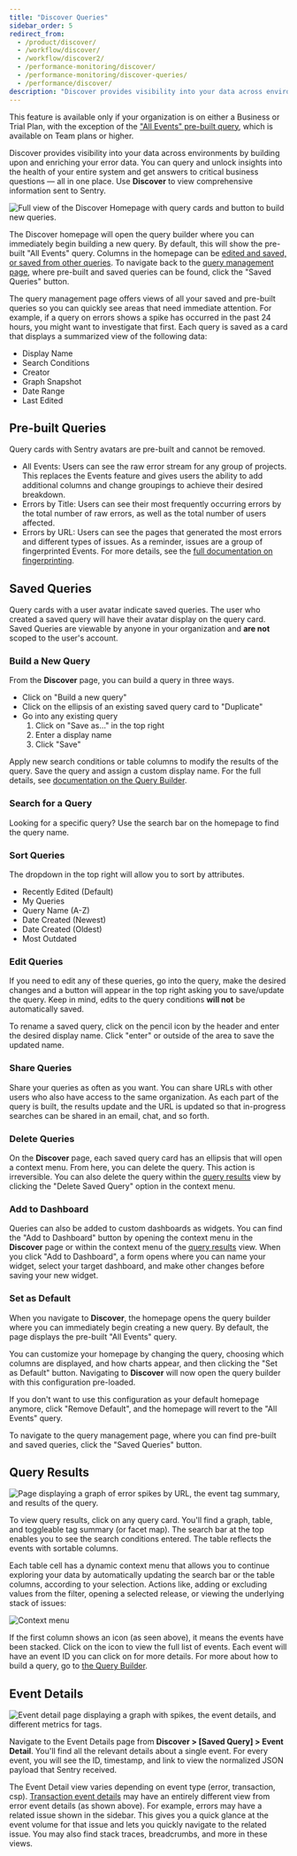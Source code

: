 ```yaml
---
title: "Discover Queries"
sidebar_order: 5
redirect_from:
  - /product/discover/
  - /workflow/discover/
  - /workflow/discover2/
  - /performance-monitoring/discover/
  - /performance-monitoring/discover-queries/
  - /performance/discover/
description: "Discover provides visibility into your data across environments by building upon and enriching your error data. You can query and unlock insights into the health of your entire system and get answers to critical business questions — all in one place."
---
```


<Note>

This feature is available only if your organization is on either a Business or Trial Plan, with the exception of the ["All Events" pre-built query](/product/discover-queries/#pre-built-queries), which is available on Team plans or higher.

</Note>

<SandboxLink scenario="discover" projectSlug="react">Discover</SandboxLink> provides visibility into your data across environments by building upon and enriching your error data. You can <SandboxLink scenario="oneDiscoverQuery" projectSlug="react">query</SandboxLink> and unlock insights into the health of your entire system and get answers to critical business questions — all in one place. Use <b>Discover</b> to view comprehensive information sent to Sentry.

![Full view of the Discover Homepage with query cards and button to build new queries.](./discover-homepage.png)

The <SandboxLink scenario="discover" projectSlug="react">Discover</SandboxLink> homepage will open the query builder where you can immediately begin building a new query. By default, this will show the pre-built "All Events" query. Columns in the homepage can be [edited and saved, or saved from other queries](#set-as-default). To navigate back to the [query management page](#saved-queries), where pre-built and saved queries can be found, click the "Saved Queries" button.

The query management page offers views of all your saved and pre-built queries so you can quickly see areas that need immediate attention. For example, if a query on errors shows a spike has occurred in the past 24 hours, you might want to investigate that first. Each query is saved as a card that displays a summarized view of the following data:

- Display Name
- Search Conditions
- Creator
- Graph Snapshot
- Date Range
- Last Edited

## Pre-built Queries

Query cards with Sentry avatars are pre-built and cannot be removed.

- All Events: Users can see the raw error stream for any group of projects. This replaces the Events feature and gives users the ability to add additional columns and change groupings to achieve their desired breakdown.
- Errors by Title: Users can see their most frequently occurring errors by the total number of raw errors, as well as the total number of users affected.
- Errors by URL: Users can see the pages that generated the most errors and different types of issues. As a reminder, issues are a group of fingerprinted Events. For more details, see the [full documentation on fingerprinting](/product/data-management-settings/event-grouping/fingerprint-rules/).

## Saved Queries

Query cards with a user avatar indicate saved queries. The user who created a saved query will have their avatar display on the query card. Saved Queries are viewable by anyone in your organization and **are not** scoped to the user's account.

### Build a New Query

From the **Discover** page, you can build a <SandboxLink scenario="oneDiscoverQuery" projectSlug="react">query</SandboxLink> in three ways.

- Click on "Build a new query"
- Click on the ellipsis of an existing saved query card to "Duplicate"
- Go into any existing query
  1. Click on "Save as..." in the top right
  2. Enter a display name
  3. Click "Save"

Apply new search conditions or table columns to modify the results of the query. Save the query and assign a custom display name. For the full details, see [documentation on the Query Builder](/product/discover-queries/query-builder/).

### Search for a Query

Looking for a specific query? Use the search bar on the homepage to find the query name.

### Sort Queries

The dropdown in the top right will allow you to sort by attributes.

- Recently Edited (Default)
- My Queries
- Query Name (A-Z)
- Date Created (Newest)
- Date Created (Oldest)
- Most Outdated

### Edit Queries

If you need to edit any of these queries, go into the query, make the desired changes and a button will appear in the top right asking you to save/update the query. Keep in mind, edits to the query conditions **will not** be automatically saved.

To rename a saved query, click on the pencil icon by the header and enter the desired display name. Click "enter" or outside of the area to save the updated name.

### Share Queries

Share your queries as often as you want. You can share URLs with other users who also have access to the same organization. As each part of the query is built, the results update and the URL is updated so that in-progress searches can be shared in an email, chat, and so forth.

### Delete Queries

On the **Discover** page, each saved query card has an ellipsis that will open a context menu. From here, you can delete the query. This action is irreversible. You can also delete the query within the [query results](#query-results) view by clicking the "Delete Saved Query" option in the context menu.

### Add to Dashboard

Queries can also be added to <SandboxLink scenario="dashboards" projectSlug="react">custom dashboards</SandboxLink> as widgets. You can find the "Add to Dashboard" button by opening the context menu in the **Discover** page or within the context menu of the [query results](#query-results) view. When you click "Add to Dashboard", a form opens where you can name your widget, select your target dashboard, and make other changes before saving your new widget.

### Set as Default

When you navigate to **Discover**, the homepage opens the query builder where you can immediately begin creating a new query. By default, the page displays the pre-built "All Events" query.

You can customize your homepage by changing the query, choosing which columns are displayed, and how charts appear, and then clicking the "Set as Default" button. Navigating to **Discover** will now open the query builder with this configuration pre-loaded.

If you don't want to use this configuration as your default homepage anymore, click "Remove Default", and the homepage will revert to the "All Events" query.

To navigate to the query management page, where you can find pre-built and saved queries, click the "Saved Queries" button.

## Query Results

![Page displaying a graph of error spikes by URL, the event tag summary, and results of the query.](./discover-results.png)

To view query results, click on any query card. You'll find a graph, table, and toggleable tag summary (or facet map). The search bar at the top enables you to see the search conditions entered. The table reflects the events with sortable columns.

Each table cell has a dynamic context menu that allows you to continue exploring your data by automatically updating the search bar or the table columns, according to your selection. Actions like, adding or excluding values from the filter, opening a selected release, or viewing the underlying stack of issues:

![Context menu](013.png)

If the first column shows an icon (as seen above), it means the events have been stacked. Click on the icon to view the full list of events. Each event will have an event ID you can click on for more details. For more about how to build a query, go to [the Query Builder](/product/discover-queries/query-builder/).

## Event Details

![Event detail page displaying a graph with spikes, the event details, and different metrics for tags.](./discover-event-details.png)

Navigate to the Event Details page from **Discover > [Saved Query] > Event Detail**. You'll find all the relevant details about a single event. For every event, you will see the ID, timestamp, and link to view the normalized JSON payload that Sentry received.

The Event Detail view varies depending on event type (error, transaction, csp). [Transaction event details](/product/performance/event-detail/) may have an entirely different view from error event details (as shown above). For example, errors may have a related issue shown in the sidebar. This gives you a quick glance at the event volume for that issue and lets you quickly navigate to the related issue. You may also find stack traces, breadcrumbs, and more in these views.
